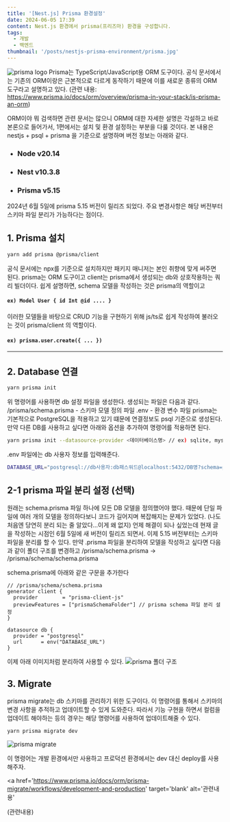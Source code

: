 ```yaml
---
title: '[Nest.js] Prisma 환경설정'
date: 2024-06-05 17:39
content: Nest.js 환경에서 prisma(프리즈마) 환경을 구성합니다.
tags:
  - 개발
  - 백엔드
thumbnail: '/posts/nestjs-prisma-environment/prisma.jpg'
---
```


![prisma logo](/posts/nestjs-prisma-environment/prisma.jpg)
Prisma는 TypeScript/JavaScript용 ORM 도구이다.
공식 문서에서는 기존의 ORM이랑은 근본적으로 다르게 동작하기 때문에 이를 새로운 종류의 ORM 도구라고 설명하고 있다.
(관련 내용: https://www.prisma.io/docs/orm/overview/prisma-in-your-stack/is-prisma-an-orm)

ORM이야 뭐 검색하면 관련 문서는 많으니 ORM에 대한 자세한 설명은 각설하고 바로 본론으로 들어가서,
1편에서는 설치 및 환경 설정하는 부분을 다룰 것이다. 본 내용은 nestjs + psql + prisma 을 기준으로 설명하며 버전 정보는 아래와 같다.

- ### Node v20.14
- ### Nest v10.3.8
- ### Prisma v5.15

2024년 6월 5일에 prisma 5.15 버전이 릴리즈 되었다. 주요 변경사항은 해당 버전부터 스키마 파일 분리가 가능하다는 점이다.

## 1. Prisma 설치

```bash
yarn add prisma @prisma/client
```

공식 문서에는 npx를 기준으로 설치하지만 패키지 매니저는 본인 취향에 맞게 써주면 된다.
prisma는 ORM 도구이고 client는 prisma에서 생성되는 db와 상호작용하는 쿼리 빌더이다. 쉽게 설명하면,
schema 모델을 작성하는 것은 prisma의 역할이고

#### `ex) Model User { id Int @id .... }`

이러한 모델들을 바탕으로 CRUD 기능을 구현하기 위해 js/ts로 쉽게 작성하여 불러오는 것이 prisma/client 의 역할이다.

#### `ex) prisma.user.create({ ... })`

---

## 2. Database 연결

```bash
yarn prisma init
```

위 명령어를 사용하면 db 설정 파일을 생성한다. 생성되는 파일은 다음과 같다.
/prisma/schema.prisma - 스키마 모델 정의 파일
.env - 환경 변수 파일
prisma는 기본적으로 PostgreSQL을 적용하고 있기 떄문에 연결정보도 psql 기준으로 생성된다. 만약 다른 DB를 사용하고 싶다면 아래와 옵션을 추가하여 명령어를 적용하면 된다.

```bash
yarn prisma init --datasource-provider <데이터베이스명> // ex) sqlite, mysql, mongodb ...`
```

.env 파일에는 db 사용자 정보를 입력해준다.

```bash
DATABASE_URL="postgresql://db사용자:db패스워드@localhost:5432/DB명?schema=public"
```

## 2-1 prisma 파일 분리 설정 (선택)

원래는 schema.prisma 파일 하나에 모든 DB 모델을 정의했어야 했다. 때문에 단일 파일에 여러 개의 모델을 정의하다보니 코드가 길어지며 복잡해지는 문제가 있었다. (나도 처음엔 당연히 분리 되는 줄 알았다...이게 왜 없지)
언제 해결이 되나 싶었는데 현재 글을 작성하는 시점인 6월 5일에 새 버전이 릴리즈 되면서. 이제 5.15 버전부터는 스키마 파일을 분리를 할 수 있다.
만약 .prisma 파일을 분리하여 모델을 작성하고 싶다면 다음과 같이 폴더 구조를 변경하고 /prisma/schema.prisma -> /prisma/schema/schema.prisma

schema.prisma에 아래와 같은 구문을 추가한다

```prisma
// /prisma/schema/schema.prisma
generator client {
  provider        = "prisma-client-js"
  previewFeatures = ["prismaSchemaFolder"] // prisma schema 파일 분리 설정
}

datasource db {
  provider = "postgresql"
  url      = env("DATABASE_URL")
}
```

이제 아래 이미지처럼 분리하여 사용할 수 있다.
![prisma 폴더 구조](/posts/nestjs-prisma-environment/prisma2.png)

## 3. Migrate

prisma migrate는 db 스키마를 관리하기 위한 도구이다. 이 명령어를 통해서 스키마의 변경 사항을 추적하고 업데이트할 수 있게 도와준다. 따라서 기능 구현을 하면서 컬럼을 업데이트 해야하는 등의 경우는 해당 명령어를 사용하여 업데이트해줄 수 있다.

```bash
yarn prisma migrate dev
```

![prisma migrate](/posts/nestjs-prisma-environment/prisma3.png)

이 명령어는 개발 환경에서만 사용하고 프로덕션 환경에서는 dev 대신 deploy를 사용해주자.

<a
  href='https://www.prisma.io/docs/orm/prisma-migrate/workflows/development-and-production'
  target='blank'
  alt='관련내용'
>
  (관련내용)
</a>
